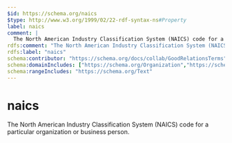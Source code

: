```yaml
---
$id: https://schema.org/naics
$type: http://www.w3.org/1999/02/22-rdf-syntax-ns#Property
label: naics
comment: |
  The North American Industry Classification System (NAICS) code for a particular organization or business person.
rdfs:comment: "The North American Industry Classification System (NAICS) code for a particular organization or business person."
rdfs:label: "naics"
schema:contributor: "https://schema.org/docs/collab/GoodRelationsTerms"
schema:domainIncludes: ["https://schema.org/Organization","https://schema.org/Person"]
schema:rangeIncludes: "https://schema.org/Text"
---
```


# naics

The North American Industry Classification System (NAICS) code for a particular organization or business person.

